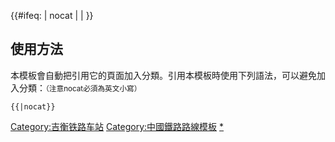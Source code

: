 {{鐵道路線
| 模板名稱 = 分文铁路
| 名稱 = [[分文铁路]]
| 代表色 = #0033c9
| Logo = [[File:China_Railways.svg|17px]]
| 背景顏色 = #FFFFFF
| 車站列表 = [[分宜站|分宜]] - [[白田站|<s>白田</s>]] - [[新祉站|<s>新祉</s>]] - [[松山站 (江西)|松山]] - [[石芬站|石芬]] - [[书山站|<s>书山</s>]] - [[栗木站|<s>栗木</s>]] - [[新背站|<s>新背</s>]] - [[大光山站|大光山]] - [[安福站|安福]] - [[太平站 (广州)|<s>太平</s>]] - [[五四站|<s>五四</s>]] - [[洲湖站|<s>洲湖</s>]] - [[金田站 (江西)|金田]] - [[怀忠站|<s>怀忠</s>]] - [[厚溪站|厚溪]] - [[永新站|永新]] - [[浬田站|<s>浬田</s>]] - [[塘边站|<s>塘边</s>]] - [[文竹站|文竹]] （- [[文茶铁路]]→） - <s>[[乌石山铁矿站]]</s>
}}
<includeonly>{{#ifeq: {{{1}}} | nocat | <!--空--> | [[Category:吉衡铁路车站]] }}
</includeonly><noinclude>
{{cite book |title=中国铁路站名词典 |author=孙本祥 编 |publisher=中国铁道出版社 |year=2003 |isbn=9787113039417 |pages=目录32 }}

==使用方法==
本模板會自動把引用它的頁面加入分類。引用本模板時使用下列語法，可以避免加入分類：<small>（注意nocat必須為英文小寫）</small>
 <nowiki>{{</nowiki>{{PAGENAME}}<nowiki>|nocat}}</nowiki>

[[Category:中國鐵路路線模板]]
[[Category:分文铁路车站|*]]
</noinclude>